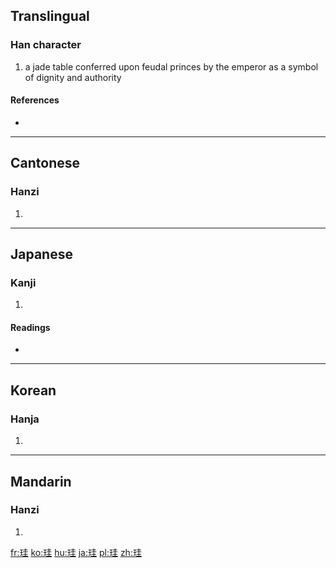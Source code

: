 ==Translingual==

===Han character===
{{Han char|rn=96|rad=玉|as=06|sn=10|four=14114|canj=MGGG}}

# a jade table conferred upon feudal princes by the emperor as a symbol of dignity and authority

====References====
* {{Han ref|kx=0731.150|dkj=20972|dj=1142.260|hdz=21109.110|uh=73EA|ud=29674|bh=AF5E|bd=44894}}

----

==Cantonese==

===Hanzi===
{{yue-hanzi|jyut=gwai1|y=gwai1}}

# {{defn|lang=yue|sort=玉06}}

----

==Japanese==

===Kanji===
{{ja-kanji|grade=|rs=玉06}}

# {{defn|lang=ja|sort=玉06}}

====Readings====
* {{ja-readings|on=[[けい]] (kei)|kun=[[たま]] (tama)}}

----

==Korean==

===Hanja===
{{ko-hanja|hangeul=규|eumhun=|rv=gyu|mr=kyu|y=kyu}}

# {{defn|lang=ko|sort=玉06}}

----

==Mandarin==

===Hanzi===
{{cmn-hanzi|pin=[[guī]] ([[gui1]])|wg=kuei<sup>1</sup>}}

# {{defn|lang=cmn|sort=玉06}}

[[fr:珪]]
[[ko:珪]]
[[hu:珪]]
[[ja:珪]]
[[pl:珪]]
[[zh:珪]]